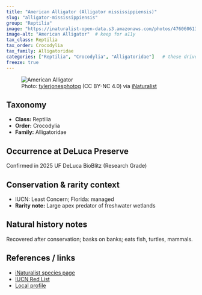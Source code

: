 ```yaml
---
title: "American Alligator (Alligator mississippiensis)"
slug: "alligator-mississippiensis"
group: "Reptilia"
image: "https://inaturalist-open-data.s3.amazonaws.com/photos/476060613/large.jpg"        # keep for thumbnails
image-alt: "American Alligator"  # keep for a11y
tax_class: Reptilia
tax_order: Crocodylia
tax_family: Alligatoridae
categories: ["Reptilia", "Crocodylia", "Alligatoridae"]   # these drive the chips + filtering
freeze: true
---
```


<figure class="species-figure">
  <img src="https://inaturalist-open-data.s3.amazonaws.com/photos/476060613/large.jpg" alt="American Alligator" class="species-photo" />
  <figcaption class="photo-credit">Photo: <a href="https://www.inaturalist.org/people/tylerjonesphotog">tylerjonesphotog</a> (CC BY-NC 4.0) via <a href="https://www.inaturalist.org/observations/265073124">iNaturalist</a></figcaption>
</figure>

## Taxonomy
- **Class:** Reptilia
- **Order:** Crocodylia
- **Family:** Alligatoridae

## Occurrence at DeLuca Preserve
Confirmed in 2025 UF DeLuca BioBlitz (Research Grade)

## Conservation & rarity context
- IUCN: Least Concern; Florida: managed
- **Rarity note:** Large apex predator of freshwater wetlands

## Natural history notes
Recovered after conservation; basks on banks; eats fish, turtles, mammals.

## References / links
- [iNaturalist species page](https://www.inaturalist.org/taxa/26159-Alligator-mississippiensis)
- [IUCN Red List](NA)
- [Local profile](NA)
